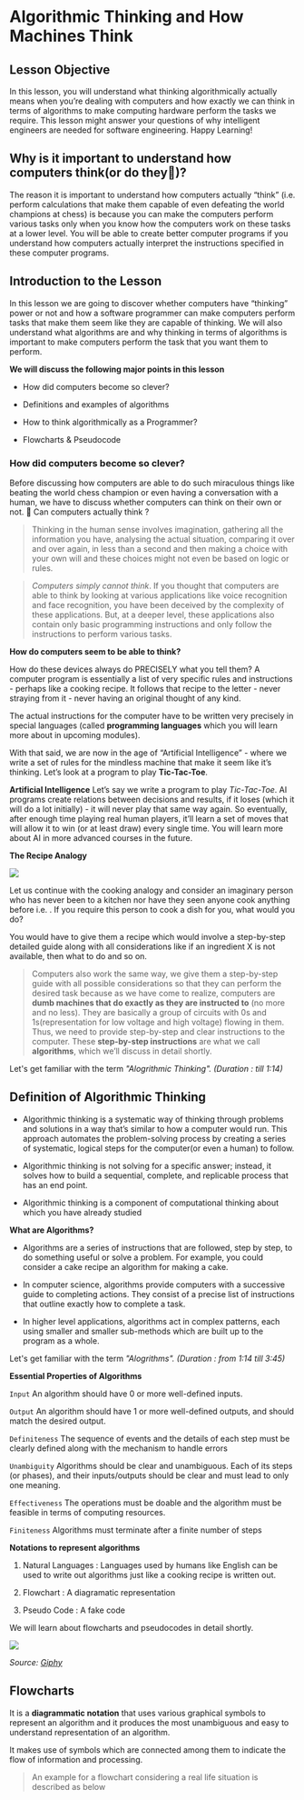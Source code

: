 # Algorithmic Thinking and How Machines Think


## Lesson Objective
In this lesson, you will understand what thinking algorithmically actually means when you’re dealing with computers and how exactly we can think in terms of algorithms to make computing hardware perform the tasks we require. This lesson might answer your questions of why intelligent engineers are needed for software engineering. Happy Learning!

## Why is it important to understand how computers think(or do they🤔)?

The reason it is important to understand how computers actually “think” (i.e. perform calculations that make them capable of even defeating the world champions at chess) is because you can make the computers perform various tasks only when you know how the computers work on these tasks at a lower level. You will be able to create better computer programs if you understand how computers actually interpret the instructions specified in these computer programs.

## Introduction to the Lesson
In this lesson we are going to discover whether computers have “thinking” power or not and how a software programmer can make computers perform tasks that make them seem like they are capable of thinking. 
We will also understand what algorithms are and why thinking in terms of algorithms is important to make computers perform the task that you want them to perform. 

**We will discuss the following major points in this lesson**
 - How did computers become so clever?

 - Definitions and examples of algorithms

 - How to think algorithmically as a Programmer? 

 - Flowcharts & Pseudocode


### How did computers become so clever?

Before discussing how computers are able to do such miraculous things like beating the world chess champion or even having a conversation with a human, we have to discuss whether computers can think on their own or not.
:thought_balloon: Can computers actually think ? 

>Thinking in the human sense involves imagination, gathering all the information you have, analysing the actual situation, comparing it over and over again, in less than a second and then making a choice with your own will and these choices might not even be based on logic or rules.

>*Computers simply cannot think*. If you thought that computers are able to think by looking at various applications like voice recognition and face recognition, you have been deceived by the complexity of these applications. But, at a deeper level, these applications also contain only basic programming instructions and only follow the instructions to perform various tasks.

**How do computers seem to be able to think?**

How do these devices always do PRECISELY what you tell them? A computer program is essentially a list of very specific rules and instructions - perhaps like a cooking recipe. It follows that recipe to the letter - never straying from it - never having an original thought of any kind.

The actual instructions for the computer have to be written very precisely in special languages (called **programming languages** which you will learn more about in upcoming modules).

With that said, we are now in the age of “Artificial Intelligence” - where we write a set of rules for the mindless machine that make it seem like it’s thinking. Let’s look at a program to play **Tic-Tac-Toe**. 


**Artificial Intelligence**
Let’s say we write a program to play *Tic-Tac-Toe*. AI programs create relations between decisions and results, if it loses (which it will do a lot initially) - it will never play that same way again. So eventually, after enough time playing real human players, it’ll learn a set of moves that will allow it to win (or at least draw) every single time. You will learn more about AI in more advanced courses in the future.


**The Recipe Analogy**

![](https://s3.ap-south-1.amazonaws.com/kalvi-education.github.io/problem-solving/recipe_analogy.jpeg)

Let us continue with the cooking analogy and consider an imaginary person who has never been to a kitchen nor have they seen anyone cook anything before i.e. . If you require this person to cook a dish for you, what would you do?

You would have to give them a recipe which would involve a step-by-step detailed guide along with all considerations like if an ingredient X is not available, then what to do and so on. 

>Computers also work the same way, we give them a step-by-step guide with all possible considerations so that they can perform the desired task because as we have come to realize, computers are **dumb machines that do exactly as they are instructed to** (no more and no less). They are basically a group of circuits with 0s and 1s(representation for low voltage and high voltage) flowing in them. Thus, we need to provide step-by-step and clear instructions to the computer. These **step-by-step instructions** are what we call **algorithms**, which we’ll discuss in detail shortly. 


Let's get familiar with the term *"Alogrithmic Thinking".*
*(Duration : till 1:14)*

<Youtube videoId="uvsQPXJaulU" start="00" end="74"/>

## Definition of Algorithmic Thinking

 - Algorithmic thinking is a systematic way of thinking through problems and solutions in a way that’s similar to how a computer would run. This approach automates the problem-solving process by creating a series of systematic, logical steps for the computer(or even a human) to follow.

 - Algorithmic thinking is not solving for a specific answer; instead, it solves how to build a sequential, complete, and replicable process that has an end point. 

 - Algorithmic thinking is a component of computational thinking about which you have already studied

**What are Algorithms?**

 - Algorithms are a series of instructions that are followed, step by step, to do something useful or solve a problem. For example, you could consider a cake recipe an algorithm for making a cake.

 - In computer science, algorithms provide computers with a successive guide to completing actions. They consist of a precise list of instructions that outline exactly how to complete a task.
 
 - In higher level applications, algorithms act in complex patterns, each using smaller and smaller sub-methods which are built up to the program as a whole.

Let's get familiar with the term *"Alogrithms".*
*(Duration : from 1:14 till 3:45)*

<Youtube videoId="uvsQPXJaulU" start="74" end="225"/>



**Essential Properties of Algorithms**

`Input` An algorithm should have 0 or more well-defined inputs.

`Output` An algorithm should have 1 or more well-defined outputs, and should match the desired output.

`Definiteness` The sequence of events and the details of each step must be clearly defined along with the mechanism to handle errors

`Unambiguity` Algorithms should be clear and unambiguous. Each of its steps (or phases), and their inputs/outputs should be clear and must lead to only one meaning.

`Effectiveness` The operations must be doable and the algorithm must be feasible in terms of computing resources.

`Finiteness` Algorithms must terminate after a finite number of steps


**Notations to represent algorithms**

1. Natural Languages : Languages used by humans like English can be used to write out algorithms just like a cooking recipe is written out.

2. Flowchart : A diagramatic representation

3. Pseudo Code : A fake code

We will learn about flowcharts and pseudocodes in detail shortly.

![](https://media0.giphy.com/media/5nSIhPtqyXqEjnjNGJ/giphy.gif?cid=ecf05e47lxg2vhhd1qk6tjc52q7uphc04i78r8f59lfsm1i8&rid=giphy.gif&ct=g)

*Source: [Giphy](https://giphy.com/gifs/stay-tuned-abo-aboshop-5nSIhPtqyXqEjnjNGJ)*


## Flowcharts
It is a **diagrammatic notation** that uses various graphical symbols to represent an algorithm and it produces the most unambiguous and easy to understand representation of an algorithm.

It makes use of symbols which are connected among them to indicate the flow of information and processing. 

>An example for a flowchart considering a real life situation is described as below









